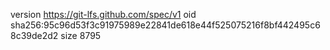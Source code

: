 version https://git-lfs.github.com/spec/v1
oid sha256:95c96d53f3c91975989e22841de618e44f525075216f8bf442495c68c39de2d2
size 8795
